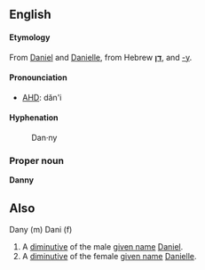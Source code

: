 ==English==
====Etymology====
From [[Daniel]] and [[Danielle]], from Hebrew '''[[דן]]''', and [[-y]].

====Pronounciation====
*[[AHD]]: dăn'i

====Hyphenation====
:Dan·ny

===Proper noun===
'''Danny'''

==Also==
Dany (m) Dani (f)

#A [[diminutive]] of the male [[given name]] [[Daniel]].
#A [[diminutive]] of the female [[given name]] [[Danielle]].
<!-- encyclopedic info: #:''Ranked #286 in the U.S. as a male given name during 2003 (1082 males)''
#::''From the [http://www.ssa.gov Social Security Administration], "Popular Baby Names"-->